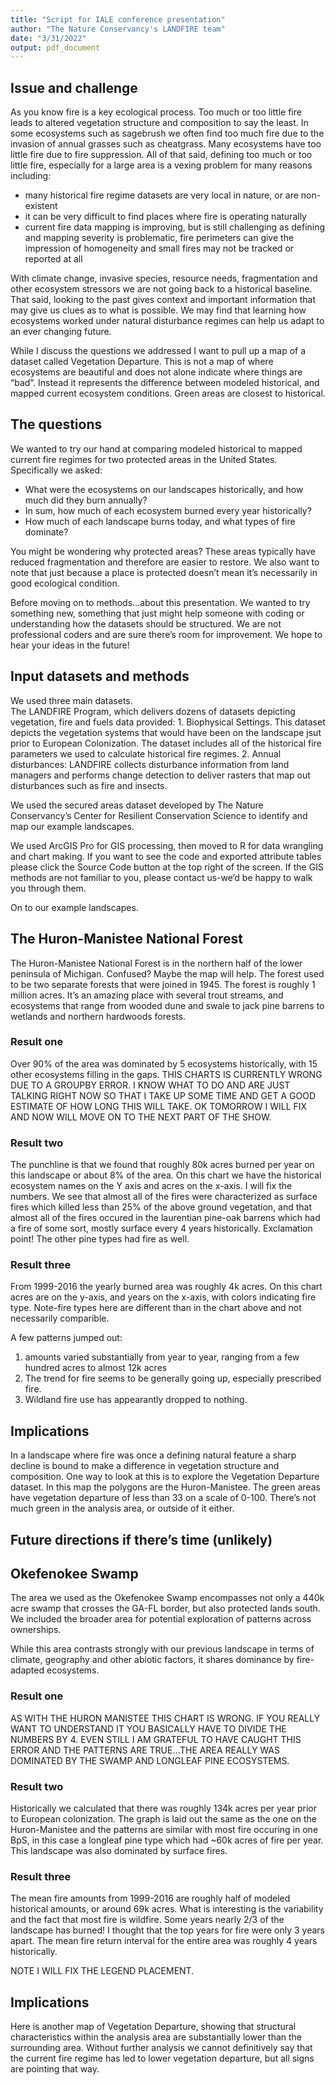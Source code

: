 ```yaml
---
title: "Script for IALE conference presentation"
author: "The Nature Conservancy's LANDFIRE team"
date: "3/31/2022"
output: pdf_document
---
```



## Issue and challenge
As you know fire is a key ecological process. Too much or too little fire leads to altered vegetation structure and composition to say the least.  In some ecosystems such as sagebrush we often find too much fire due to the invasion of annual grasses such as cheatgrass.  Many ecosystems have too little fire due to fire suppression.  All of that said, defining too much or too little fire, especially for a large area is a vexing problem for many reasons including:

* many historical fire regime datasets are very local in nature, or are non-existent
* it can be very difficult to find places where fire is operating naturally
* current fire data mapping is improving, but is still challenging as defining and mapping severity is problematic, fire perimeters can give the impression of homogeneity and small fires may not be tracked or reported at all

With climate change, invasive species, resource needs, fragmentation and other ecosystem stressors we are not going back to a historical baseline.  That said, looking to the past gives context and important information that may give us clues as to what is possible.  We may find that learning how ecosystems worked under natural disturbance regimes can help us adapt to an ever changing future.

While I discuss the questions we addressed I want to pull up a map of a dataset called Vegetation Departure.  This is not a map of where ecosystems are beautiful and does not alone indicate where things are "bad".  Instead it represents the difference between modeled historical, and mapped current ecosystem conditions.  Green areas are closest to historical.

## The questions
We wanted to try our hand at comparing modeled historical to mapped current fire regimes for two protected areas in the United States.  Specifically we asked:

* What were the ecosystems on our landscapes historically, and how much did they burn annually?
* In sum, how much of each ecosystem burned every year historically?
* How much of each landscape burns today, and what types of fire dominate?

You might be wondering why protected areas?  These areas typically have reduced fragmentation and therefore are easier to restore.  We also want to note that just because a place is protected doesn't mean it's necessarily in good ecological condition.

Before moving on to methods...about this presentation.  We wanted to try something new, something that just might help someone with coding or understanding how the datasets should be structured.  We are not professional coders and are sure there's room for improvement.  We hope to hear your ideas in the future!

## Input datasets and methods

We used three main datasets.  
The LANDFIRE Program, which delivers dozens of datasets depicting vegetation, fire and fuels data provided:
1. Biophysical Settings.  This dataset depicts the vegetation systems that would have been on the landscape jsut prior to European Colonization. The dataset includes all of the historical fire parameters we used to calculate historical fire regimes.
2. Annual disturbances: LANDFIRE collects disturbance information from land managers and performs change detection to deliver rasters that map out disturbances such as fire and insects.

We used the secured areas dataset developed by The Nature Conservancy's Center for Resilient Conservation Science to identify and map our example landscapes.

We used ArcGIS Pro for GIS processing, then moved to R for data wrangling and chart making.  If you want to see the code and exported attribute tables please click the Source Code button at the top right of the screen.   If the GIS methods are not familiar to you, please contact us-we'd be happy to walk you through them.

On to our example landscapes.

## The Huron-Manistee National Forest

The Huron-Manistee National Forest is in the northern half of the lower peninsula of Michigan.  Confused?  Maybe the map will help.  The forest used to be two separate forests that were joined in 1945.  The forest is roughly 1 million acres.  It's an amazing place with several trout streams, and ecosystems that range from wooded dune and swale to jack pine barrens to wetlands and northern hardwoods forests.

### Result one
Over 90% of the area was dominated by 5 ecosystems historically, with 15 other ecosystems filling in the gaps.  THIS CHARTS IS CURRENTLY WRONG DUE TO A GROUPBY ERROR.  I KNOW WHAT TO DO AND ARE JUST TALKING RIGHT NOW SO THAT I TAKE UP SOME TIME AND GET A GOOD ESTIMATE OF HOW LONG THIS WILL TAKE.  OK TOMORROW I WILL FIX AND NOW WILL MOVE ON TO THE NEXT PART OF THE SHOW.

### Result two
The punchline is that we found that roughly 80k acres burned per year on this landscape or about 8% of the area.  On this chart we have the historical ecosystem names on the Y axis and acres on the x-axis.  I will fix the numbers.  We see that almost all of the fires were characterized as surface fires which killed less than 25% of the above ground vegetation, and that almost all of the fires occured in the laurentian pine-oak barrens which had a fire of some sort, mostly surface every 4 years historically.  Exclamation point!  The other pine types had fire as well.

### Result three
From 1999-2016 the yearly burned area was roughly 4k acres.  On this chart acres are on the y-axis, and years on the x-axis, with colors indicating fire type.  Note-fire types here are different than in the chart above and not necessarily comparible.

A few patterns jumped out:

1. amounts varied substantially from year to year, ranging from a few hundred acres to almost 12k acres
2. The trend for fire seems to be generally going up, especially prescribed fire.
3. Wildland fire use has appearantly dropped to nothing.  

## Implications
In a landscape where fire was once a defining natural feature a sharp decline is bound to make a difference in vegetation structure and composition.  One way to look at this is to explore the Vegetation Departure dataset.  In this map the polygons are the Huron-Manistee.  The green areas have vegetation departure of less than 33 on a scale of 0-100.  There's not much green in the analysis area, or outside of it either.  

## Future directions if there's time (unlikely)


## Okefenokee Swamp

The area we used as the Okefenokee Swamp encompasses not only a 440k acre swamp that crosses the GA-FL border, but also protected lands south.  We included the broader area for potential exploration of patterns across ownerships.

While this area contrasts strongly with our previous landscape in terms of climate, geography and other abiotic factors, it shares dominance by fire-adapted ecosystems.

### Result one

AS WITH THE HURON MANISTEE THIS CHART IS WRONG. IF YOU REALLY WANT TO UNDERSTAND IT YOU BASICALLY HAVE TO DIVIDE THE NUMBERS BY 4.  EVEN STILL I AM GRATEFUL TO HAVE CAUGHT THIS ERROR AND THE PATTERNS ARE TRUE...THE AREA REALLY WAS DOMINATED BY THE SWAMP AND LONGLEAF PINE ECOSYSTEMS.

### Result two
Historically we calculated that there was roughly 134k acres per year prior to European colonization.  The graph is laid out the same as the one on the Huron-Manistee and the patterns are similar with most fire occuring in one BpS, in this case a longleaf pine type which had ~60k acres of fire per year.  This landscape was also dominated by surface fires.  

### Result three
The mean fire amounts from 1999-2016 are roughly half of modeled historical amounts, or around 69k acres.  What is interesting is the variability and the fact that most fire is wildfire.  Some years nearly 2/3 of the landscape has burned!  I thought that the top years for fire were only 3 years apart.  The mean fire return interval for the entire area was roughly 4 years historically.

NOTE I WILL FIX THE LEGEND PLACEMENT.  

## Implications
Here is another map of Vegetation Departure, showing that structural characteristics within the analysis area are substantially lower than the surrounding area.  Without further analysis we cannot definitively say that the current fire regime has led to lower vegetation departure, but all signs are pointing that way.  





